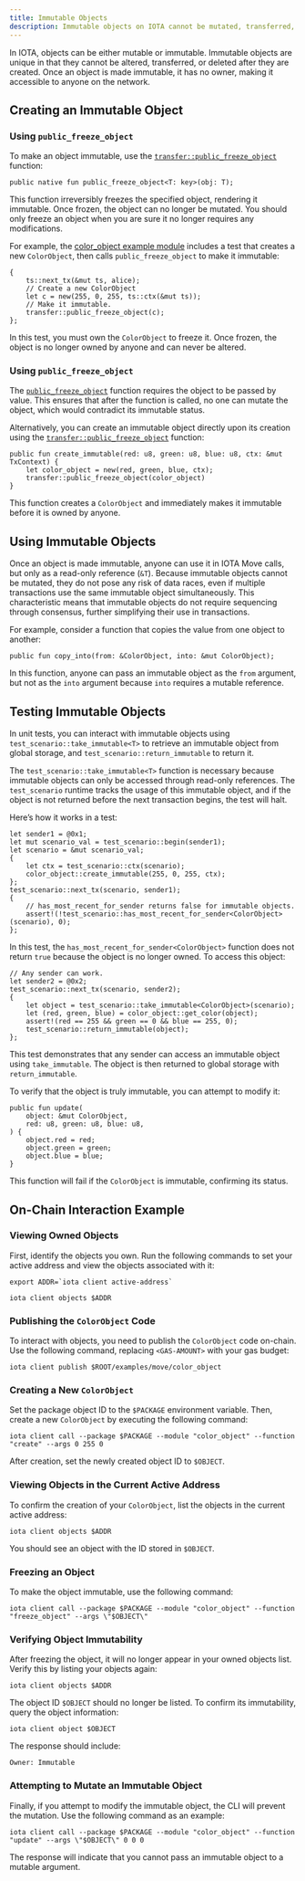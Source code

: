 ```yaml
---
title: Immutable Objects
description: Immutable objects on IOTA cannot be mutated, transferred, or deleted once frozen. These objects are ownerless and can be used by anyone on the network.
---
```


In IOTA, objects can be either mutable or immutable.
Immutable objects are unique in that they cannot be altered, transferred, or deleted after they are created.
Once an object is made immutable, it has no owner, making it accessible to anyone on the network.

## Creating an Immutable Object

### Using `public_freeze_object`

To make an object immutable,
use the [`transfer::public_freeze_object`](../../../../references/framework/iota-framework/transfer.mdx#function-public_freeze_object) function:

```move
public native fun public_freeze_object<T: key>(obj: T);
```

This function irreversibly freezes the specified object, rendering it immutable.
Once frozen, the object can no longer be mutated.
You should only freeze an object when you are sure it no longer requires any modifications.

For example,
the [color_object example module](https://github.com/iotaledger/iota/blob/main/examples/move/color_object/sources/example.move) includes a test
that creates a new `ColorObject`,
then calls `public_freeze_object` to make it immutable:

```move
{
    ts::next_tx(&mut ts, alice);
    // Create a new ColorObject
    let c = new(255, 0, 255, ts::ctx(&mut ts));
    // Make it immutable.
    transfer::public_freeze_object(c);
};
```

In this test, you must own the `ColorObject` to freeze it.
Once frozen, the object is no longer owned by anyone and can never be altered.

### Using `public_freeze_object`

The [`public_freeze_object`](../../../../references/framework/iota-framework/transfer.mdx#function-public_freeze_object) function requires the object
to be passed by value.
This ensures that after the function is called, no one can mutate the object,
which would contradict its immutable status.

Alternatively, you can create an immutable object directly upon its creation using the [`transfer::public_freeze_object`](../../../../references/framework/iota-framework/transfer.mdx#function-public_freeze_object) function:

```move
public fun create_immutable(red: u8, green: u8, blue: u8, ctx: &mut TxContext) {
    let color_object = new(red, green, blue, ctx);
    transfer::public_freeze_object(color_object)
}
```

This function creates a `ColorObject` and immediately makes it immutable before it is owned by anyone.

## Using Immutable Objects

Once an object is made immutable, anyone can use it in IOTA Move calls, but only as a read-only reference (`&T`).
Because immutable objects cannot be mutated, they do not pose any risk of data races,
even if multiple transactions use the same immutable object simultaneously.
This characteristic means that immutable objects do not require sequencing through consensus,
further simplifying their use in transactions.

For example, consider a function that copies the value from one object to another:

```move
public fun copy_into(from: &ColorObject, into: &mut ColorObject);
```

In this function, anyone can pass an immutable object as the `from` argument,
but not as the `into` argument because `into` requires a mutable reference.

## Testing Immutable Objects

In unit tests,
you can interact with immutable objects using `test_scenario::take_immutable<T>` to retrieve an immutable object from global storage,
and `test_scenario::return_immutable` to return it.

The `test_scenario::take_immutable<T>` function is necessary because immutable objects can only be accessed through read-only references.
The `test_scenario` runtime tracks the usage of this immutable object,
and if the object is not returned before the next transaction begins, the test will halt.

Here’s how it works in a test:

```move
let sender1 = @0x1;
let mut scenario_val = test_scenario::begin(sender1);
let scenario = &mut scenario_val;
{
    let ctx = test_scenario::ctx(scenario);
    color_object::create_immutable(255, 0, 255, ctx);
};
test_scenario::next_tx(scenario, sender1);
{
    // has_most_recent_for_sender returns false for immutable objects.
    assert!(!test_scenario::has_most_recent_for_sender<ColorObject>(scenario), 0);
};
```

In this test,
the `has_most_recent_for_sender<ColorObject>` function does not return `true` because the object is no longer owned.
To access this object:

```move
// Any sender can work.
let sender2 = @0x2;
test_scenario::next_tx(scenario, sender2);
{
    let object = test_scenario::take_immutable<ColorObject>(scenario);
    let (red, green, blue) = color_object::get_color(object);
    assert!(red == 255 && green == 0 && blue == 255, 0);
    test_scenario::return_immutable(object);
};
```

This test demonstrates that any sender can access an immutable object using `take_immutable`.
The object is then returned to global storage with `return_immutable`.

To verify that the object is truly immutable, you can attempt to modify it:

```move
public fun update(
    object: &mut ColorObject,
    red: u8, green: u8, blue: u8,
) {
    object.red = red;
    object.green = green;
    object.blue = blue;
}
```

This function will fail if the `ColorObject` is immutable, confirming its status.

## On-Chain Interaction Example

### Viewing Owned Objects

First, identify the objects you own. Run the following commands to set your active address and view the objects associated with it:

```shell
export ADDR=`iota client active-address`

iota client objects $ADDR
```

### Publishing the `ColorObject` Code

To interact with objects, you need to publish the `ColorObject` code on-chain.
Use the following command, replacing `<GAS-AMOUNT>` with your gas budget:

```shell
iota client publish $ROOT/examples/move/color_object
```

### Creating a New `ColorObject`

Set the package object ID to the `$PACKAGE` environment variable.
Then, create a new `ColorObject` by executing the following command:

```shell
iota client call --package $PACKAGE --module "color_object" --function "create" --args 0 255 0
```

After creation, set the newly created object ID to `$OBJECT`.

### Viewing Objects in the Current Active Address

To confirm the creation of your `ColorObject`, list the objects in the current active address:

```shell
iota client objects $ADDR
```

You should see an object with the ID stored in `$OBJECT`.

### Freezing an Object

To make the object immutable, use the following command:

```shell
iota client call --package $PACKAGE --module "color_object" --function "freeze_object" --args \"$OBJECT\"
```

### Verifying Object Immutability

After freezing the object, it will no longer appear in your owned objects list.
Verify this by listing your objects again:

```shell
iota client objects $ADDR
```

The object ID `$OBJECT` should no longer be listed.
To confirm its immutability, query the object information:

```shell
iota client object $OBJECT
```

The response should include:

```shell
Owner: Immutable
```

### Attempting to Mutate an Immutable Object

Finally, if you attempt to modify the immutable object, the CLI will prevent the mutation.
Use the following command as an example:

```shell
iota client call --package $PACKAGE --module "color_object" --function "update" --args \"$OBJECT\" 0 0 0
```

The response will indicate that you cannot pass an immutable object to a mutable argument.

<Quiz questions={questions} />
